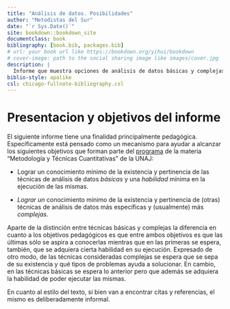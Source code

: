 ```yaml
---
title: "Análisis de datos. Posibilidades"
author: "Metodistas del Sur"
date: "`r Sys.Date()`"
site: bookdown::bookdown_site
documentclass: book
bibliography: [book.bib, packages.bib]
# url: your book url like https://bookdown.org/yihui/bookdown
# cover-image: path to the social sharing image like images/cover.jpg
description: |
  Informe que muestra opciones de análisis de datos básicas y complejas sobre un formulario de google forms analizado con el programa R. El mismo tiene fines pedagógicos más que académicos.
biblio-style: apalike
csl: chicago-fullnote-bibliography.csl
---
```


# Presentacion y objetivos del informe {.unnumbered}

El siguiente informe tiene una finalidad principalmente pedagógica. Específicamente está pensado como un mecanismo para ayudar a alcanzar los siguientes objetivos que forman parte del [programa](https://docs.google.com/document/d/15ZuHJ1ZM7Z0g0Edt-mv1PCB697-x6-rZfcWdAtd85yM/edit#heading=h.s43n504lcmmx "programa de la materia") de la materia "Metodología y Técnicas Cuantitativas" de la UNAJ:

-   Lograr un conocimiento mínimo de la existencia y pertinencia de las técnicas de análisis de datos *básicas* y una *habilidad* mínima en la ejecución de las mismas.

-   *Lograr un* conocimiento mínimo de la existencia y pertinencia de (otras) técnicas de análisis de datos más específicas y (usualmente) más *complejas*.

Aparte de la distinción entre técnicas básicas y complejas la diferencia en cuanto a los objetivos pedagógicos es que entre ambos objetivos es que las últimas sólo se aspira a conocerlas mientras que en las primeras se espera, también, que se adquiera cierta habilidad en su ejecución. Expresado de otro modo, de las técnicas consideradas complejas se espera que se sepa de su existencia y qué tipos de problemas ayuda a solucionar. En cambio, en las técnicas básicas se espera lo anterior pero que además se adquiera la habilidad de poder ejecutar las mismas.

En cuanto al estilo del texto, si bien van a encontrar citas y referencias, el mismo es deliberadamente informal.

